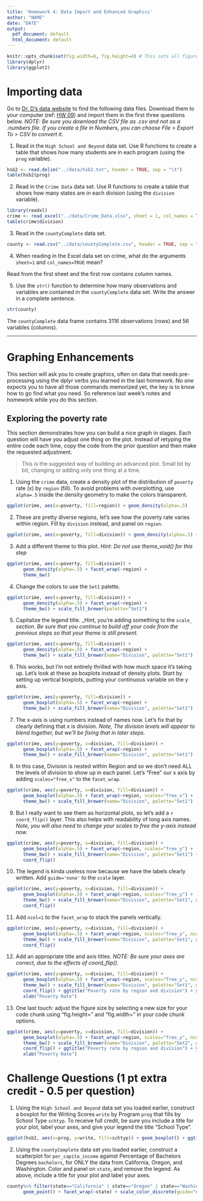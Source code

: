 ```yaml
---
title: 'Homework 4: Data Import and Enhanced Graphics'
author: "NAME"
date: "DATE"
output:
  pdf_document: default
  html_document: default
---
```


```r
knitr::opts_chunk$set(fig.width=6, fig.height=4) # This sets all figure sizes in the document unless otherwise specified.
library(dplyr)
library(ggplot2)
```

# Importing data
Go to [Dr. D's data website](https://www.norcalbiostat.com/data/) to find the following data files. Download them to your computer (ref: [HW 09](../09_import.html)) and import them in the first three questions below. _NOTE: Be sure you download the CSV file as .csv and not as a .numbers file. If you create a file in Numbers, you can choose File > Export To > CSV to convert it._

1. Read in the `High School and Beyond` data set. Use R functions to create a table that shows how many students are in each program (using the `prog` variable).

```r
hsb2 <- read.delim("../data/hsb2.txt", header = TRUE, sep = "\t")
table(hsb2$prog)
```

2. Read in the `Crime Data` data set. Use R functions to create a table that shows how many states are in each division (using the `division` variable).

```r
library(readxl)
crime <- read_excel("../data/Crime_Data.xlsx", sheet = 1, col_names = TRUE)
table(crime$division)
```

3. Read in the `countyComplete` data set.

```r
county <- read.csv("../data/countyComplete.csv", header = TRUE, sep = ",")
```

4. When reading in the Excel data set on crime, what do the arguments `sheet=1` and `col_names=TRUE` mean? 

Read from the first sheet and the first row contains column names.

5. Use the `str()` function to determine how many observations and variables are contained in the `countyComplete` data set. Write the answer in a complete sentence.

```r
str(county)
```

The `countyComplete` data frame contains 3116 observations (rows) and 56 variables (columns).

----


# Graphing Enhancements
This section will ask you to create graphics, often on data that needs pre-processing using the dplyr verbs you learned in the last homework. No one expects you to have all those commands memorized yet, the key is to know how to go find what you need. So reference last week's notes and homework while you do this section. 

## Exploring the poverty rate 
This section demonstrates how you can build a nice graph in stages. Each question will have you adjust one thing on the plot. Instead of retyping the entire code each time, copy the code from the prior question and then make the requested adjustment. 

> This is the suggested way of building an advanced plot. Small bit by bit, changing or adding only one thing at a time. 

1. Using the `crime` data, create a density plot of the distribution of `poverty` rate (x) by `region` (fill). To avoid problems with overplotting, use `alpha=.5` inside the density geometry to make the colors transparent. 

```r
ggplot(crime, aes(x=poverty, fill=region)) + geom_density(alpha=.5)
```

2. These are pretty diverse regions, let's see how the poverty rate varies within region. Fill by `division` instead, and panel on `region`. 
```r
ggplot(crime, aes(x=poverty, fill=division)) + geom_density(alpha=.5) + facet_wrap(~region)
```

3. Add a different theme to this plot. _Hint: Do not use theme_void() for this step_

```r
ggplot(crime, aes(x=poverty, fill=division)) +
      geom_density(alpha=.5) + facet_wrap(~region) + 
      theme_bw()
```

4. Change the colors to use the `Set1` palette. 

```r
ggplot(crime, aes(x=poverty, fill=division)) +
      geom_density(alpha=.5) + facet_wrap(~region) + 
      theme_bw() + scale_fill_brewer(palette="Set1")
```

5. Capitalize the legend title. _Hint, you're adding something to the `scale_` _section. Be sure that you continue to build off your code from the previous steps so that your theme is still present_.   
```r
ggplot(crime, aes(x=poverty, fill=division)) +
      geom_density(alpha=.5) + facet_wrap(~region) + 
      theme_bw() + scale_fill_brewer(name="Division", palette="Set1")
```

6. This works, but I'm not entirely thrilled with how much space it's taking up. Let's look at these as boxplots instead of density plots. Start by setting up vertical boxplots, putting your continuous variable on the y axis. 
```r
ggplot(crime, aes(y=poverty, fill=division)) +
      geom_boxplot(alpha=.5) + facet_wrap(~region) + 
      theme_bw() + scale_fill_brewer(name="Division", palette="Set1")
```

7. The x-axis is using numbers instead of names now. Let's fix that by clearly defining that x is division. _Note, The division levels will appear to blend together, but we'll be fixing that in later steps._
```r
ggplot(crime, aes(y=poverty, x=division, fill=division)) +
      geom_boxplot(alpha=.5) + facet_wrap(~region) + 
      theme_bw() + scale_fill_brewer(name="Division", palette="Set1")
```

8. In this case, Division is nested within Region and so we don't need ALL the levels of division to show up in each panel. Let's "Free" our x axis by adding `scales="free_x"` to the `facet_wrap`. 

```r
ggplot(crime, aes(y=poverty, x=division, fill=division)) +
      geom_boxplot(alpha=.5) + facet_wrap(~region, scales="free_x") + 
      theme_bw() + scale_fill_brewer(name="Division", palette="Set1")
```


9. But I really want to see them as horizontal plots, so let's add a `+ coord_flip()` layer. This also helps with readability of long axis names. _Note, you will also need to change your scales to free the y-axis instead now._
```r
ggplot(crime, aes(y=poverty, x=division, fill=division)) +
      geom_boxplot(alpha=.5) + facet_wrap(~region, scales="free_y") +  
      theme_bw() + scale_fill_brewer(name="Division", palette="Set1") + 
      coord_flip()
```

10. The legend is kinda useless now because we have the labels clearly written. Add `guide='none'` to the `scale` layer. 
```r
ggplot(crime, aes(y=poverty, x=division, fill=division)) +
      geom_boxplot(alpha=.5) + facet_wrap(~region, scales="free_y") + 
      theme_bw() + scale_fill_brewer(name="Division", palette="Set1", guide='none') + 
      coord_flip()
```

11. Add `ncol=1` to the `facet_wrap` to stack the panels vertically. 

```r
ggplot(crime, aes(y=poverty, x=division, fill=division)) +
      geom_boxplot(alpha=.5) + facet_wrap(~region, scales="free_y", ncol=1) + 
      theme_bw() + scale_fill_brewer(name="Division", palette="Set1", guide='none') + 
      coord_flip()
```


12. Add an appropriate title and axis titles. _NOTE: Be sure your axes are correct, due to the effects of coord_flip()._
```r
ggplot(crime, aes(y=poverty, x=division, fill=division)) +
      geom_boxplot(alpha=.5) + facet_wrap(~region, scales="free_y", ncol=1) + 
      theme_bw() + scale_fill_brewer(name="Division", palette="Set1", guide="none") + 
      coord_flip() + ggtitle("Poverty rate by region and division") + ylab("Division") +
      xlab("Poverty Rate")
```

13. One last touch: adjust the figure size by selecting a new size for your code chunk using "fig.height=" and "fig.width=" in your code chunk options.
```r
ggplot(crime, aes(y=poverty, x=division, fill=division)) +
      geom_boxplot(alpha=.5) + facet_wrap(~region, scales="free_y", ncol=1) + 
      theme_bw() + scale_fill_brewer(name="Division", palette="Set2", guide="none") + 
      coord_flip() + ggtitle("Poverty rate by region and division") + ylab("Division") +
      xlab("Poverty Rate")
```

# Challenge Questions (1 pt extra credit - 0.5 per question)


1. Using the `High School and Beyond` data set you loaded earlier, construct a boxplot for the Writing Scores `write` by Program `prog` that fills by School Type `schtyp`. To receive full credit, be sure you include a title for your plot, label your axes, and give your legend the title "School Type".


```r
ggplot(hsb2, aes(x=prog, y=write, fill=schtyp)) + geom_boxplot() + ggtitle("Writing Scores by Program and School Type") + xlab("Program") + ylab("Writing Scores") + scale_fill_discrete("School Type")

```

2. Using the `countyComplete` data set you loaded earlier, construct a scatterplot for `per_capita_income` against Percentage of Bachelors Degrees `bachelors`, for ONLY the data from California, Oregon, and Washington. Color and panel on `state`, and remove the legend. As above, include a title for your plot and label your axes.

```r
county%>% filter(state=="California" | state=="Oregon" | state=="Washington") %>% ggplot(aes(x=bachelors, y=per_capita_income, col=state)) +
      geom_point() + facet_wrap(~state) + scale_color_discrete(guide="none") + xlab("Bachelors") + ylab("Per Capita Income") + ggtitle("Per Capita Income by Bachelors Degree % for West Coast")
```